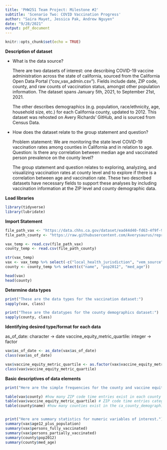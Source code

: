 ```yaml
---
title: 'PHW251 Team Project: Milestone #2'
subtitle: 'Scenario Two: COVID Vaccination Progress'
author: "Saira Mayet, Jessica Pak, Andrew Nguyen"
date: "9/28/2021"
output: pdf_document
---
```


```r
knitr::opts_chunk$set(echo = TRUE)
```

**Description of dataset**

- What is the data source?


    There are two datasets of interest: one describing COVID-19 vaccine administration across the state of california, sourced from the California Open Data Portal ("cov_vax_admin.csv"). Fields include date, ZIP code, county, and raw counts of vaccination status, amongst other population information. The dataset spans January 5th, 2021, to September 21st, 2021. 
    
    The other describes demographics (e.g. population, race/ethnicity, age, household size, etc.) for each California county, updated to 2012. This dataset was rehosted on Avery Richards' GitHub, and is sourced from Census Data.
    
    
- How does the dataset relate to the group statement and question?

    
    Problem statement: We are monitoring the state level COVID-19 vaccination rates among counties in California and in relation to age.  
    Question: Is there any correlation between median age and vaccinated person prevalence on the county level?

    The group statement and question relates to exploring, analyzing, and visualizing vaccination rates at county level and to explore if there is a correlation between age and vaccination rate. These two described datasets have necessary fields to support these analyses by including vaccination information at the ZIP level and county demographic data. 

**Load libraries**
```r
library(tidyverse)
library(lubridate)
```

**Import Statement**

```r
file_path_vax <- "https://data.chhs.ca.gov/dataset/ead44d40-fd63-4f9f-950a-3b0111074de8/resource/ec32eece-7474-4488-87f0-6e91cb577458/download/covid19vaccinesbyzipcode_test.csv"
file_path_county <- "https://raw.githubusercontent.com/Averysaurus/reproducable_examples-/main/ca_county_demographics.csv"

vax_temp <- read.csv(file_path_vax)
county_temp <- read.csv(file_path_county)

str(vax_temp)
vax <- vax_temp %>% select(-c("local_health_jurisdiction", "vem_source", 10:13))
county <- county_temp %>% select(c("name", "pop2012", "med_age"))

head(vax)
head(county)
```
**Determine data types**

```r
print("These are the data types for the vaccination dataset:")
sapply(vax, class)

print("These are the datatypes for the county demographics dataset:")
sapply(county, class)

```
**Identifying desired type/format for each data**

as_of_date: character -> date
vaccine_equity_metric_quartile: integer -> factor
```r
vax$as_of_date <- as_date(vax$as_of_date)
class(vax$as_of_date)

vax$vaccine_equity_metric_quartile <- as.factor(vax$vaccine_equity_metric_quartile)
class(vax$vaccine_equity_metric_quartile)
```

**Basic descriptives of data elements**

```r

print("Here are the simple frequencies for the county and vaccine equity metric (by quartile) variables.")

table(vax$county) #how many ZIP code time entries exist in each county
table(vax$vaccine_equity_metric_quartile) # ZIP code time entries categorized by vaccine equity metric (by quartile) 
table(county$name) #how many counties exist in the ca_county_demographic dataset


print("Here are summary statistics for numeric variables of interest.")
summary(vax$age12_plus_population)
summary(vax$persons_fully_vaccinated)
summary(vax$persons_partially_vaccinated)
summary(county$pop2012)
summary(county$med_age)
```

